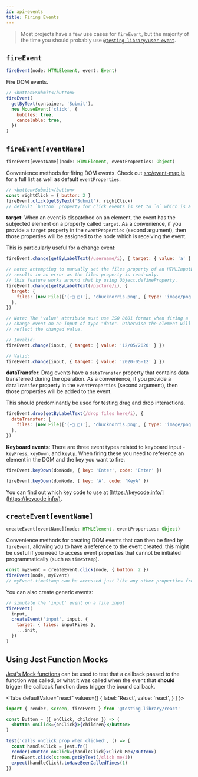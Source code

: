 ```yaml
---
id: api-events
title: Firing Events
---
```



> Most projects have a few use cases for `fireEvent`, but the majority of the
> time you should probably use
> [`@testing-library/user-event`](https://github.com/testing-library/user-event).

## `fireEvent`

```typescript
fireEvent(node: HTMLElement, event: Event)
```

Fire DOM events.

```javascript
// <button>Submit</button>
fireEvent(
  getByText(container, 'Submit'),
  new MouseEvent('click', {
    bubbles: true,
    cancelable: true,
  })
)
```

## `fireEvent[eventName]`

```typescript
fireEvent[eventName](node: HTMLElement, eventProperties: Object)
```

Convenience methods for firing DOM events. Check out
[src/event-map.js](https://github.com/testing-library/dom-testing-library/blob/master/src/event-map.js)
for a full list as well as default `eventProperties`.

```javascript
// <button>Submit</button>
const rightClick = { button: 2 }
fireEvent.click(getByText('Submit'), rightClick)
// default `button` property for click events is set to `0` which is a left click.
```

**target**: When an event is dispatched on an element, the event has the
subjected element on a property called `target`. As a convenience, if you
provide a `target` property in the `eventProperties` (second argument), then
those properties will be assigned to the node which is receiving the event.

This is particularly useful for a change event:

```javascript
fireEvent.change(getByLabelText(/username/i), { target: { value: 'a' } })

// note: attempting to manually set the files property of an HTMLInputElement
// results in an error as the files property is read-only.
// this feature works around that by using Object.defineProperty.
fireEvent.change(getByLabelText(/picture/i), {
  target: {
    files: [new File(['(⌐□_□)'], 'chucknorris.png', { type: 'image/png' })],
  },
})

// Note: The 'value' attribute must use ISO 8601 format when firing a
// change event on an input of type "date". Otherwise the element will not
// reflect the changed value.

// Invalid:
fireEvent.change(input, { target: { value: '12/05/2020' } })

// Valid:
fireEvent.change(input, { target: { value: '2020-05-12' } })
```

**dataTransfer**: Drag events have a `dataTransfer` property that contains data
transferred during the operation. As a convenience, if you provide a
`dataTransfer` property in the `eventProperties` (second argument), then those
properties will be added to the event.

This should predominantly be used for testing drag and drop interactions.

```javascript
fireEvent.drop(getByLabelText(/drop files here/i), {
  dataTransfer: {
    files: [new File(['(⌐□_□)'], 'chucknorris.png', { type: 'image/png' })],
  },
})
```

**Keyboard events**: There are three event types related to keyboard input -
`keyPress`, `keyDown`, and `keyUp`. When firing these you need to reference an
element in the DOM and the key you want to fire.

```javascript
fireEvent.keyDown(domNode, { key: 'Enter', code: 'Enter' })

fireEvent.keyDown(domNode, { key: 'A', code: 'KeyA' })
```

You can find out which key code to use at
[https://keycode.info/](https://keycode.info/).

## `createEvent[eventName]`

```typescript
createEvent[eventName](node: HTMLElement, eventProperties: Object)
```

Convenience methods for creating DOM events that can then be fired by
`fireEvent`, allowing you to have a reference to the event created: this might
be useful if you need to access event properties that cannot be initiated
programmatically (such as `timeStamp`).

```javascript
const myEvent = createEvent.click(node, { button: 2 })
fireEvent(node, myEvent)
// myEvent.timeStamp can be accessed just like any other properties from myEvent
```

You can also create generic events:

```javascript
// simulate the 'input' event on a file input
fireEvent(
  input,
  createEvent('input', input, {
    target: { files: inputFiles },
    ...init,
  })
)
```

## Using Jest Function Mocks

[Jest's Mock functions](https://jestjs.io/docs/en/mock-functions) can be used to
test that a callback passed to the function was called, or what it was called
when the event that **should** trigger the callback function does trigger the
bound callback.

  <Tabs
    defaultValue="react"
    values={[
      { label: 'React', value: 'react', }
    ]
  }>
  <TabItem value="react">

  ```jsx
  import { render, screen, fireEvent } from '@testing-library/react'

  const Button = ({ onClick, children }) => (
    <button onClick={onClick}>{children}</button>
  )

  test('calls onClick prop when clicked', () => {
    const handleClick = jest.fn()
    render(<Button onClick={handleClick}>Click Me</Button>)
    fireEvent.click(screen.getByText(/click me/i))
    expect(handleClick).toHaveBeenCalledTimes(1)
  })
  ```

  </TabItem>
  </Tabs>
